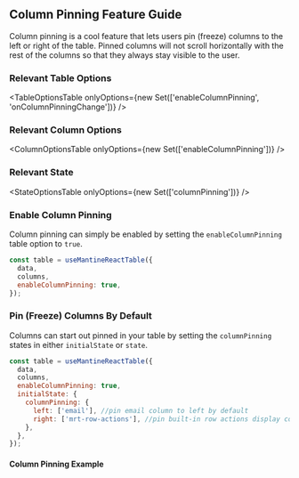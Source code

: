 
<Head>
  <title>Column Pinning Feature Guide - Mantine React Table Open Docs</title>
  <meta
    name="description"
    content="How to use and customize the column pinning features of Mantine React Table"
  />
</Head>

## Column Pinning Feature Guide

Column pinning is a cool feature that lets users pin (freeze) columns to the left or right of the table. Pinned columns will not scroll horizontally with the rest of the columns so that they always stay visible to the user.

### Relevant Table Options

<TableOptionsTable
  onlyOptions={new Set(['enableColumnPinning', 'onColumnPinningChange'])}
/>

### Relevant Column Options

<ColumnOptionsTable onlyOptions={new Set(['enableColumnPinning'])} />

### Relevant State

<StateOptionsTable onlyOptions={new Set(['columnPinning'])} />

### Enable Column Pinning

Column pinning can simply be enabled by setting the `enableColumnPinning` table option to `true`.

```jsx
const table = useMantineReactTable({
  data,
  columns,
  enableColumnPinning: true,
});
```

### Pin (Freeze) Columns By Default

Columns can start out pinned in your table by setting the `columnPinning` states in either `initialState` or `state`.

```jsx
const table = useMantineReactTable({
  data,
  columns,
  enableColumnPinning: true,
  initialState: {
    columnPinning: {
      left: ['email'], //pin email column to left by default
      right: ['mrt-row-actions'], //pin built-in row actions display column to right by default
    },
  },
});
```

#### Column Pinning Example

<Example />
